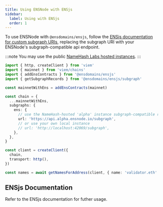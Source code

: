 ```yaml
---
title: Using ENSNode with ENSjs
sidebar:
  label: Using with ENSjs
  order: 1
---
```



To use ENSNode with `@ensdomains/ensjs`, follow the [ENSjs documentation for custom subgraph URIs](https://github.com/ensdomains/ensjs/blob/17ab314/docs/basics/custom-subgraph-uris.md), replacing the subgraph URI with your ENSNode's subgraph-compatible api endpoint.

:::note
You may use the public [NameHash Labs hosted instances](/reference/hosted-ensnode-instances).
:::

```ts
import { http, createClient } from 'viem'
import { mainnet } from 'viem/chains'
import { addEnsContracts } from '@ensdomains/ensjs'
import { getSubgraphRecords } from '@ensdomains/ensjs/subgraph'

const mainnetWithEns = addEnsContracts(mainnet)

const chain = {
  ...mainnetWithEns,
  subgraphs: {
    ens: {
      // use the NameHash-hosted 'alpha' instance subgraph-compatible responses with (mainnet, Base, and Linea) names
      url: 'https://api.alpha.ensnode.io/subgraph',
      // or use your own local instance
      // url: 'http://localhost:42069/subgraph',
    },
  },
}

const client = createClient({
  chain,
  transport: http(),
})

const names = await getNamesForAddress(client, { name: 'validator.eth' })
```

## ENSjs Documentation

Refer to the ENSjs documentation for futher usage.

<LinkCard href="https://github.com/ensdomains/ensjs/" title="ENSjs Documentation" />

